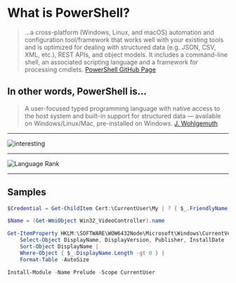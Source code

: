 <!-- section-title: 🤓 What is PowerShell? -->

# What is PowerShell?

> ...a cross-platform (Windows, Linux, and macOS) automation and configuration tool/framework that works well with your existing tools and is optimized for dealing with structured data (e.g. JSON, CSV, XML, etc.), REST APIs, and object models. It includes a command-line shell, an associated scripting language and a framework for processing cmdlets.
[PowerShell GitHub Page](https://github.com/powershell/powershell)

<!-- fragments-start -->

## In other words, PowerShell is... 
> A user-focused typed programming language with native access to the host system and built-in support for structured data — available on Windows/Linux/Mac, pre-installed on Windows.
[J. Wohlgemuth](https://powershell.surge.sh/#slide-2)

<!-- fragments-end -->

---

<!-- classes: big-picture -->
![interesting](../../assets/interesting.gif)

---

![Language Rank](../../assets/rank.png)

---

## Samples

```PowerShell
$Credential = Get-ChildItem Cert:\CurrentUser\My | ? { $_.FriendlyName -like "Digital Signature" }
```

```PowerShell
$Name = (Get-WmiObject Win32_VideoController).name
```

```PowerShell
Get-ItemProperty HKLM:\SOFTWARE\WOW6432Node\Microsoft\Windows\CurrentVersion\Uninstall\* |
    Select-Object DisplayName, DisplayVersion, Publisher, InstallDate |
    Sort-Object DisplayName |
    Where-Object { $_.DisplayName.Length -gt 0 } |
    Format-Table -AutoSize
```

```PowerShell
Install-Module -Name Prelude -Scope CurrentUser
```
